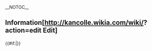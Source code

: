 __NOTOC__
<h2>Information<span class="editsection">[http://kancolle.wikia.com/wiki/{{PAGENAMEE}}?action=edit Edit]</span></h2>
{{Section}}
{{#if:{{{form|}}}{{{spreadsheet|}}}{{{thread|}}}|{{Event/Notice|form={{{form|}}}|spreadsheet={{{spreadsheet|}}}|thread={{{thread|}}}}}}}
